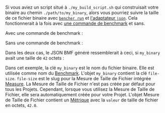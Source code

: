 
Si vous aviez un script situé à `./my_build_script.sh` qui construisait votre binaire
au chemin `./path/to/my_binary`,
alors vous pourriez suivre la taille de ce fichier binaire avec
<code><a href="/fr/docs/explanation/bencher-run/">bencher run</a></code>
et [l'adaptateur `json`][json adapter].
Cela fonctionnerait à la fois avec [une commande de benchmark][bencher run] et sans.

Avec une commande de benchmark :
<CmdExample />

Sans une commande de benchmark :
<NoCmdExample />

Dans les deux cas, le JSON BMF généré ressemblerait à ceci,
si `my_binary` avait une taille de `42` octets :

<JsonExample />

Dans cet exemple, la clé `my_binary` est le nom du fichier binaire.
Elle est utilisée comme nom du [Benchmark][benchmark].
L'objet `my_binary` contient la clé `file-size`.
`file-size` est le slug pour la Mesure de Taille de Fichier intégrée [Measure][measure].
La Mesure de Taille de Fichier n'est pas créée par défaut pour tous les Projets.
Cependant, lorsque vous utilisez la Mesure de Taille de Fichier,
elle sera automatiquement créée pour votre Projet.
L'objet Mesure de Taille de Fichier contient un [Métrique][metric]
avec la `valeur` de taille de fichier en octets, `42.0`.

[json adapter]: /fr/docs/explanation/adapters/#-json
[bencher run]: /fr/docs/explanation/bencher-run/#benchmark-command

[benchmark]: /fr/docs/explanation/benchmarking/#benchmarks
[measure]: /fr/docs/explanation/benchmarking/#measures
[metric]: /fr/docs/explanation/benchmarking/#metrics